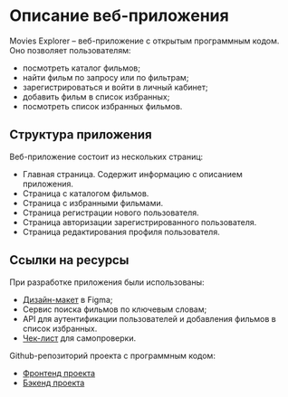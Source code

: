 # Описание веб-приложения

Movies Explorer – веб-приложение с открытым программным кодом. Оно позволяет пользователям:

- посмотреть каталог фильмов;
- найти фильм по запросу или по фильтрам;
- зарегистрироваться и войти в личный кабинет;
- добавить фильм в список избранных;
- посмотреть список избранных фильмов.

## Структура приложения

Веб-приложение состоит из нескольких страниц:

- Главная страница. Содержит информацию с описанием приложения.
- Страница с каталогом фильмов.
- Страница с избранными фильмами.
- Страница регистрации нового пользователя.
- Страница авторизации зарегистрированного пользователя.
- Страница редактирования профиля пользователя. 

## Ссылки на ресурсы

При разработке приложения были использованы:

- [Дизайн-макет](https://www.figma.com/file/6FMWkB94wE7KTkcCgUXtnC/light-1?type=design&node-id=891-3857&mode=design&t=2o1n0jVrlmCiWxAF-0) в Figma;
- Сервис поиска фильмов по ключевым словам;
- API для аутентификации пользователей и добавления фильмов в список избранных.
- [Чек-лист](https://code.s3.yandex.net/web-developer/static/new-program/web-diploma-criteria-2.0/index.html) для самопроверки.

Github-репозиторий проекта с программным кодом:

- [Фронтенд проекта](https://github.com/pnrf/movies-explorer-frontend)  
- [Бэкенд проекта](https://github.com/pnrf/movies-explorer-api)  

